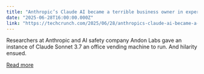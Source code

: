 ```yaml
---
title: "Anthropic’s Claude AI became a terrible business owner in experiment that got ‘weird’"
date: "2025-06-28T16:00:00.000Z"
link: "https://techcrunch.com/2025/06/28/anthropics-claude-ai-became-a-terrible-business-owner-in-experiment-that-got-weird/"
---
```


Researchers at Anthropic and AI safety company Andon Labs gave an instance of Claude Sonnet 3.7 an office vending machine to run. And hilarity ensued.

[Read more](https://techcrunch.com/2025/06/28/anthropics-claude-ai-became-a-terrible-business-owner-in-experiment-that-got-weird/)
